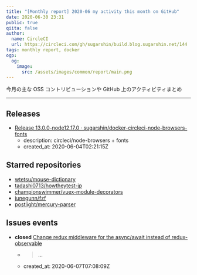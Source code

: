 ```yaml
---
title: "[Monthly report] 2020-06 my activity this month on GitHub"
date: 2020-06-30 23:31
public: true
qiita: false
author:
  name: CircleCI
  url: https://circleci.com/gh/sugarshin/build.blog.sugarshin.net/144
tags: monthly report, docker
ogp:
  og:
    image:
      src: /assets/images/common/report/main.png
---
```


今月の主な OSS コントリビューションや GitHub 上のアクティビティまとめ

***

## Releases

- [Release 13.0.0-node12.17.0 · sugarshin/docker-circleci-node-browsers-fonts](https://github.com/sugarshin/docker-circleci-node-browsers-fonts/releases/tag/13.0.0-node12.17.0)
  - description: circleci/node-browsers + fonts
  - created_at: 2020-06-04T02:21:15Z

## Starred repositories

- [wtetsu/mouse-dictionary](https://github.com/wtetsu/mouse-dictionary)
- [tadashi0713/howtheytest-jp](https://github.com/tadashi0713/howtheytest-jp)
- [championswimmer/vuex-module-decorators](https://github.com/championswimmer/vuex-module-decorators)
- [junegunn/fzf](https://github.com/junegunn/fzf)
- [postlight/mercury-parser](https://github.com/postlight/mercury-parser)

## Issues events

- **closed** [Change redux middleware for the async/await instead of redux-observable](https://github.com/sugarshin/blog.sugarshin.net/issues/400)
  - > ...
  - created_at: 2020-06-07T07:08:09Z
